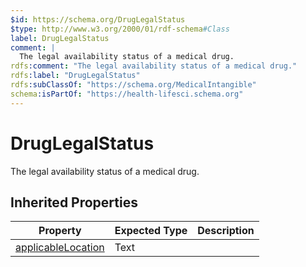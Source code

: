 ```yaml
---
$id: https://schema.org/DrugLegalStatus
$type: http://www.w3.org/2000/01/rdf-schema#Class
label: DrugLegalStatus
comment: |
  The legal availability status of a medical drug.
rdfs:comment: "The legal availability status of a medical drug."
rdfs:label: "DrugLegalStatus"
rdfs:subClassOf: "https://schema.org/MedicalIntangible"
schema:isPartOf: "https://health-lifesci.schema.org"
---
```


# DrugLegalStatus

The legal availability status of a medical drug.

## Inherited Properties

| Property | Expected Type | Description |
| --- | --- | --- |
| [applicableLocation](https://schema.org/applicableLocation) | Text |  |
